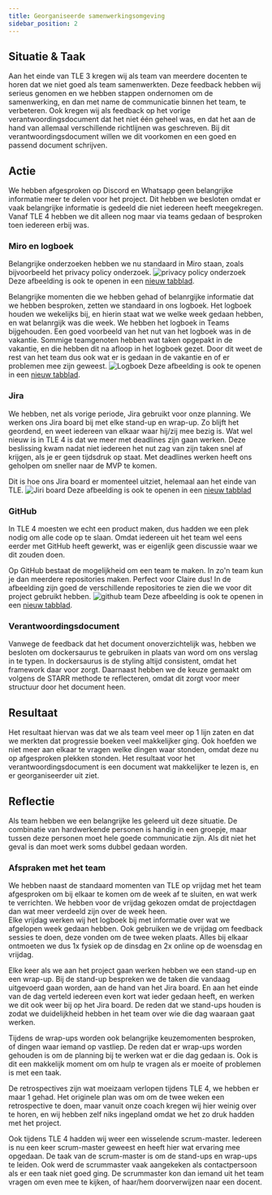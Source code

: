 ```yaml
---
title: Georganiseerde samenwerkingsomgeving
sidebar_position: 2
---
```


## Situatie & Taak
Aan het einde van TLE 3 kregen wij als team van meerdere docenten te horen dat we niet goed als team samenwerkten. 
Deze feedback hebben wij serieus genomen en we hebben stappen ondernomen om de samenwerking, en dan met name de communicatie binnen het team, te verbeteren. 
Ook kregen wij als feedback op het vorige verantwoordingsdocument dat het niet één geheel was, en dat het aan de hand van allemaal verschillende richtlijnen was geschreven. 
Bij dit verantwoordingsdocument willen we dit voorkomen en een goed en passend document schrijven.

## Actie
We hebben afgesproken op Discord en Whatsapp geen belangrijke informatie meer te delen voor het project. 
Dit hebben we besloten omdat er vaak belangrijke informatie is gedeeld die niet iedereen heeft meegekregen. 
Vanaf TLE 4 hebben we dit alleen nog maar via teams gedaan of besproken toen iedereen erbij was. 

### Miro en logboek
Belangrijke onderzoeken hebben we nu standaard in Miro staan, zoals bijvoorbeeld het privacy policy onderzoek. 
![privacy policy onderzoek](./images/priv-policy.jpg)
Deze afbeelding is ook te openen in een [nieuw tabblad](./images/priv-policy.jpg).

Belangrijke momenten die we hebben gehad of belanrgijke informatie dat we hebben besproken, zetten we standaard in ons logboek.
Het logboek houden we wekelijks bij, en hierin staat wat we welke week gedaan hebben, en wat belanrgijk was die week.
We hebben het logboek in Teams bijgehouden.
Een goed voorbeeld van het nut van het logboek was in de vakantie. Sommige teamgenoten hebben wat taken opgepakt in de vakantie, en die hebben dit na afloop in het logboek gezet.
Door dit weet de rest van het team dus ook wat er is gedaan in de vakantie en of er problemen mee zijn geweest. 
![Logboek](./images/logboek.png)
Deze afbeelding is ook te openen in een [nieuw tabblad](./images/logboek.png).

### Jira
We hebben, net als vorige periode, Jira gebruikt voor onze planning. We werken ons Jira board bij met elke stand-up en wrap-up. 
Zo blijft het geordend, en weet iedereen van elkaar waar hij/zij mee bezig is. 
Wat wel nieuw is in TLE 4 is dat we meer met deadlines zijn gaan werken. 
Deze beslissing kwam nadat niet iedereen het nut zag van zijn taken snel af krijgen, als je er geen tijdsdruk op staat.
Met deadlines werken heeft ons geholpen om sneller naar de MVP te komen. 

Dit is hoe ons Jira board er momenteel uitziet, helemaal aan het einde van TLE. 
![Jiri board](./images/jira.png)
Deze afbeelding is ook te openen in een [nieuw tabblad](./images/jira.png)

### GitHub
In TLE 4 moesten we echt een product maken, dus hadden we een plek nodig om alle code op te slaan. 
Omdat iedereen uit het team wel eens eerder met GitHub heeft gewerkt, was er eigenlijk geen discussie waar we dit zouden doen. 

Op GitHub bestaat de mogelijkheid om een team te maken. In zo'n team kun je dan meerdere repositories maken. Perfect voor Claire dus!
In de afbeelding zijn goed de verschillende repositories te zien die we voor dit project gebruikt hebben. 
![github team](./images/github.PNG)
Deze afbeelding is ook te openen in een [nieuw tabblad](./images/github.PNG).

### Verantwoordingsdocument
Vanwege de feedback dat het document onoverzichtelijk was, hebben we besloten om dockersaurus te gebruiken in plaats van word om ons verslag in te typen.
In dockersaurus is de styling altijd consistent, omdat het framework daar voor zorgt. 
Daarnaast hebben we de keuze gemaakt om volgens de STARR methode te reflecteren, omdat dit zorgt voor meer structuur door het document heen. 


## Resultaat
Het resultaat hiervan was dat we als team veel meer op 1 lijn zaten en dat we merkten dat progressie boeken veel makkelijker ging. 
Ook hoefden we niet meer aan elkaar te vragen welke dingen waar stonden, omdat deze nu op afgesproken plekken stonden. 
Het resultaat voor het verantwoordingsdocument is een document wat makkelijker te lezen is, en er georganiseerder uit ziet.  

## Reflectie
Als team hebben we een belangrijke les geleerd uit deze situatie. 
De combinatie van hardwerkende personen is handig in een groepje, maar tussen deze personen moet hele goede communicatie zijn. 
Als dit niet het geval is dan moet werk soms dubbel gedaan worden.

### Afspraken met het team
We hebben naast de standaard momenten van TLE op vrijdag met het team afgesproken om bij elkaar te komen om de week af te sluiten, en wat werk te verrichten. 
We hebben voor de vrijdag gekozen omdat de projectdagen dan wat meer verdeeld zijn over de week heen.  
Elke vrijdag werken wij het logboek bij met informatie over wat we afgelopen week gedaan hebben. 
Ook gebruiken we de vrijdag om feedback sessies te doen, deze vonden om de twee weken plaats.
Alles bij elkaar ontmoeten we dus 1x fysiek op de dinsdag en 2x online op de woensdag en vrijdag. 

Elke keer als we aan het project gaan werken hebben we een stand-up en een wrap-up. 
Bij de stand-up bespreken we de taken die vandaag uitgevoerd gaan worden, aan de hand van het Jira board. 
En aan het einde van de dag verteld iedereen even kort wat ieder gedaan heeft, en werken we dit ook weer bij op het Jira board. 
De reden dat we stand-ups houden is zodat we duidelijkheid hebben in het team over wie die dag waaraan gaat werken.  

Tijdens de wrap-ups worden ook belangrijke keuzemomenten besproken, of dingen waar iemand op vastliep. 
De reden dat er wrap-ups worden gehouden is om de planning bij te werken wat er die dag gedaan is. 
Ook is dit een makkelijk moment om om hulp te vragen als er moeite of problemen is met een taak. 

De retrospectives zijn wat moeizaam verlopen tijdens TLE 4, we hebben er maar 1 gehad. Het originele plan was om om de twee weken een retrospective te doen, maar vanuit onze coach kregen wij hier weinig over te horen, en wij hebben zelf niks ingepland omdat we het zo druk hadden met het project.   

Ook tijdens TLE 4 hadden wij weer een wisselende scrum-master. Iedereen is nu een keer scrum-master geweest en heeft hier wat ervaring mee opgedaan. De taak van de scrum-master is om de stand-ups en wrap-ups te leiden. Ook werd de scrummaster vaak aangekeken als contactpersoon als er een taak niet goed ging. 
De scrummaster kon dan iemand uit het team vragen om even mee te kijken, of haar/hem doorverwijzen naar een docent. 

